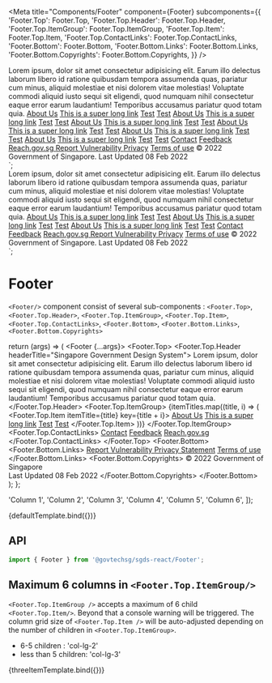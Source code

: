 
<Meta
  title="Components/Footer"
  component={Footer}
  subcomponents={{
    'Footer.Top': Footer.Top,
    'Footer.Top.Header': Footer.Top.Header,
    'Footer.Top.ItemGroup': Footer.Top.ItemGroup,
    'Footer.Top.Item': Footer.Top.Item,
    'Footer.Top.ContactLinks': Footer.Top.ContactLinks,
    'Footer.Bottom': Footer.Bottom,
    'Footer.Bottom.Links': Footer.Bottom.Links,
    'Footer.Bottom.Copyrights': Footer.Bottom.Copyrights,
  }}
/>

<Footer>
  <Footer.Top>
    <Footer.Top.Header headerTitle="Singapore Government Design System">
      Lorem ipsum, dolor sit amet consectetur adipisicing elit. Earum illo
      delectus laborum libero id ratione quibusdam tempora assumenda quas,
      pariatur cum minus, aliquid molestiae et nisi dolorem vitae molestias!
      Voluptate commodi aliquid iusto sequi sit eligendi, quod numquam nihil
      consectetur eaque error earum laudantium! Temporibus accusamus pariatur
      quod totam quia.
    </Footer.Top.Header>
    <Footer.Top.ItemGroup>
      <Footer.Top.Item itemTitle="Column 1">
        <a href="">About Us</a>
        <a href="">This is a super long link</a>
        <a href="">Test</a>
        <a href="">Test</a>
      </Footer.Top.Item>
      <Footer.Top.Item itemTitle="Column 2">
        <a href="">About Us</a>
        <a href="">This is a super long link</a>
        <a href="">Test</a>
        <a href="">Test</a>
      </Footer.Top.Item>
      <Footer.Top.Item itemTitle="Column 3">
        <a href="">About Us</a>
        <a href="">This is a super long link</a>
        <a href="">Test</a>
        <a href="">Test</a>
      </Footer.Top.Item>
      <Footer.Top.Item itemTitle="Column 4">
        <a href="">About Us</a>
        <a href="">This is a super long link</a>
        <a href="">Test</a>
        <a href="">Test</a>
      </Footer.Top.Item>
      <Footer.Top.Item itemTitle="Column 5">
        <a href="">About Us</a>
        <a href="">This is a super long link</a>
        <a href="">Test</a>
        <a href="">Test</a>
      </Footer.Top.Item>
      <Footer.Top.Item itemTitle="Column 6">
        <a href="">About Us</a>
        <a href="">This is a super long link</a>
        <a href="">Test</a>
        <a href="">Test</a>
      </Footer.Top.Item>
    </Footer.Top.ItemGroup>
    <Footer.Top.ContactLinks>
      <a href="">Contact</a>
      <a href="">Feedback</a>
      <a
        href="https://www.reach.gov.sg/"
        target="_blank"
        rel="noopener noreferrer"
      >
        Reach.gov.sg
      </a>
    </Footer.Top.ContactLinks>
  </Footer.Top>
  <Footer.Bottom>
    <Footer.Bottom.Links>
      <a
        href="https://tech.gov.sg/report_vulnerability"
        target="_blank"
        rel="noopener noreferrer"
      >
        Report Vulnerability
      </a>
      <a href="">Privacy</a>
      <a href="">Terms of use</a>
    </Footer.Bottom.Links>
    <Footer.Bottom.Copyrights>
      © 2022 Government of Singapore. Last Updated 08 Feb 2022
    </Footer.Bottom.Copyrights>
  </Footer.Bottom>
</Footer>`;

<Footer>
  <Footer.Top>
    <Footer.Top.Header headerTitle="Singapore Government Design System">
      Lorem ipsum, dolor sit amet consectetur adipisicing elit. Earum illo
      delectus laborum libero id ratione quibusdam tempora assumenda quas,
      pariatur cum minus, aliquid molestiae et nisi dolorem vitae molestias!
      Voluptate commodi aliquid iusto sequi sit eligendi, quod numquam nihil
      consectetur eaque error earum laudantium! Temporibus accusamus pariatur
      quod totam quia.
    </Footer.Top.Header>
    <Footer.Top.ItemGroup>
      <Footer.Top.Item itemTitle="Column 1">
        <a href="">About Us</a>
        <a href="">This is a super long link</a>
        <a href="">Test</a>
        <a href="">Test</a>
      </Footer.Top.Item>
      <Footer.Top.Item itemTitle="Column 2">
        <a href="">About Us</a>
        <a href="">This is a super long link</a>
        <a href="">Test</a>
        <a href="">Test</a>
      </Footer.Top.Item>
      <Footer.Top.Item itemTitle="Column 3">
        <a href="">About Us</a>
        <a href="">This is a super long link</a>
        <a href="">Test</a>
        <a href="">Test</a>
      </Footer.Top.Item>
    </Footer.Top.ItemGroup>
    <Footer.Top.ContactLinks>
      <a href="">Contact</a>
      <a href="">Feedback</a>
      <a
        href="https://www.reach.gov.sg/"
        target="_blank"
        rel="noopener noreferrer"
      >
        Reach.gov.sg
      </a>
    </Footer.Top.ContactLinks>
  </Footer.Top>
  <Footer.Bottom>
    <Footer.Bottom.Links>
      <a
        href="https://tech.gov.sg/report_vulnerability"
        target="_blank"
        rel="noopener noreferrer"
      >
        Report Vulnerability
      </a>
      <a href="">Privacy</a>
      <a href="">Terms of use</a>
    </Footer.Bottom.Links>
    <Footer.Bottom.Copyrights>
      © 2022 Government of Singapore. Last Updated 08 Feb 2022
    </Footer.Bottom.Copyrights>
  </Footer.Bottom>
</Footer>
`;

# Footer

`<Footer/>` component consist of several sub-components :
`<Footer.Top>`, `<Footer.Top.Header>`, `<Footer.Top.ItemGroup>`, `<Footer.Top.Item>`, `<Footer.Top.ContactLinks>`, `<Footer.Bottom>`, `<Footer.Bottom.Links>`, `<Footer.Bottom.Copyrights>`

  return (args) => (
    <Footer {...args}>
      <Footer.Top>
        <Footer.Top.Header headerTitle="Singapore Government Design System">
          Lorem ipsum, dolor sit amet consectetur adipisicing elit. Earum illo
          delectus laborum libero id ratione quibusdam tempora assumenda quas,
          pariatur cum minus, aliquid molestiae et nisi dolorem vitae molestias!
          Voluptate commodi aliquid iusto sequi sit eligendi, quod numquam nihil
          consectetur eaque error earum laudantium! Temporibus accusamus
          pariatur quod totam quia.
        </Footer.Top.Header>
        <Footer.Top.ItemGroup>
          {itemTitles.map((title, i) => (
            <Footer.Top.Item itemTitle={title} key={title + i}>
              <a href="">About Us</a>
              <a href="">This is a super long link</a>
              <a href="">Test</a>
              <a href="">Test</a>
            </Footer.Top.Item>
          ))}
        </Footer.Top.ItemGroup>
        <Footer.Top.ContactLinks>
          <a href="">Contact</a>
          <a href="">Feedback</a>
          <a
            href="https://www.reach.gov.sg/"
            target="_blank"
            rel="noopener noreferrer"
          >
            Reach.gov.sg
          </a>
        </Footer.Top.ContactLinks>
      </Footer.Top>
      <Footer.Bottom>
        <Footer.Bottom.Links>
          <a
            href="https://tech.gov.sg/report_vulnerability"
            target="_blank"
            rel="noopener noreferrer"
          >
            Report Vulnerability
          </a>
          <a href="">Privacy Statement</a>
          <a href="">Terms of use</a>
        </Footer.Bottom.Links>
        <Footer.Bottom.Copyrights>
          © 2022 Government of Singapore <br/> Last Updated 08 Feb 2022
        </Footer.Bottom.Copyrights>
      </Footer.Bottom>
    </Footer>
  );
};

  'Column 1',
  'Column 2',
  'Column 3',
  'Column 4',
  'Column 5',
  'Column 6',
]);

<Canvas>
  <Story
    name="Default"
    parameters={{
      docs: {
        source: {
          code: templateCodeFooter,
        },
        type: 'code',
      },
    }}
  >
    {defaultTemplate.bind({})}
  </Story>
</Canvas>

## API

```jsx
import { Footer } from '@govtechsg/sgds-react/Footer';
```

<ArgsTable story="Default" />

## Maximum 6 columns in `<Footer.Top.ItemGroup/>`

`<Footer.Top.ItemGroup />` accepts a maximum of 6 child `<Footer.Top.Item/>`. Beyond that a console warning will be triggered.
The column grid size of `<Footer.Top.Item />` will be auto-adjusted depending on the number of children in `<Footer.Top.ItemGroup>`.

- 6-5 children : 'col-lg-2'
- less than 5 children: 'col-lg-3'

<Canvas>
  <Story
    name="FooterTopItem col size"
    parameters={{
      docs: {
        source: {
          code: templateCodeFooterThreeItem,
        },
        type: 'code',
      },
    }}
  >
    {threeItemTemplate.bind({})}
  </Story>
</Canvas>

